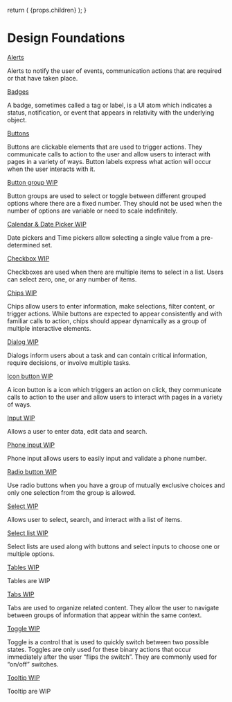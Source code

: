 
  return (
    <Layout
      title="Components"
      sideNav="design"
      editPageRoute="design/components.html.mdx"
    >
      {props.children}
    </Layout>
  );
}

# Design Foundations

[Alerts](/design/components/alerts)

Alerts to notify the user of events, communication actions that are required or that have taken place.

[Badges](/design/components/badges)

A badge, sometimes called a tag or label, is a UI atom which indicates a status, notification, or event that appears in relativity with the underlying object.

[Buttons](/design/components/buttons)

Buttons are clickable elements that are used to trigger actions. They communicate calls to action to the user and allow users to interact with pages in a variety of ways. Button labels express what action will occur when the user interacts with it.

[Button group WIP](/design/components/button-group)

Button groups are used to select or toggle between different grouped options where there are a fixed number. They should not be used when the number of options are variable or need to scale indefinitely.

[Calendar & Date Picker WIP](/design/components/calendar-date-picker)

Date pickers and Time pickers allow selecting a single value from a pre-determined set.

[Checkbox WIP](/design/components/checkbox)

Checkboxes are used when there are multiple items to select in a list. Users can select zero, one, or any number of items.

[Chips WIP](/design/components/chips)

Chips allow users to enter information, make selections, filter content, or trigger actions. While buttons are expected to appear consistently and with familiar calls to action, chips should appear dynamically as a group of multiple interactive elements.

[Dialog WIP](/design/components/dialog)

Dialogs inform users about a task and can contain critical information, require decisions, or involve multiple tasks.

[Icon button WIP](/design/components/icon-button)

A icon button is a icon which triggers an action on click, they communicate calls to action to the user and allow users to interact with pages in a variety of ways.

[Input WIP](/design/components/input)

Allows a user to enter data, edit data and search.

[Phone input WIP](/design/components/phone-input)

Phone input allows users to easily input and validate a phone number.

[Radio button WIP](/design/components/radio-button)

Use radio buttons when you have a group of mutually exclusive choices and only one selection from the group is allowed.

[Select WIP](/design/components/radio)

Allows user to select, search, and interact with a list of items.

[Select list WIP](/design/components/select-list)

Select lists are used along with buttons and select inputs to choose one or multiple options.

[Tables WIP](/design/components/tables)

Tables are WIP

[Tabs WIP](/design/components/tabs)

Tabs are used to organize related content. They allow the user to navigate between groups of information that appear within the same context.

[Toggle WIP](/design/components/toggle)

Toggle is a control that is used to quickly switch between two possible states. Toggles are only used for these binary actions that occur immediately after the user “flips the switch”. They are commonly used for “on/off” switches.

[Tooltip WIP](/design/components/tooltip)

Tooltip are WIP
